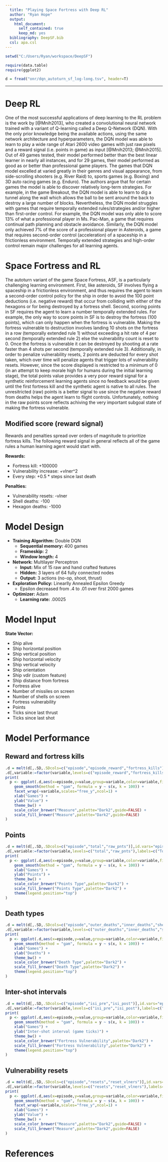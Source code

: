 ```yaml
---
  title: "Playing Space Fortress with Deep RL"
  author: "Ryan Hope"
  output:
    html_document:
      self_contained: true
      keep_md: yes
  bibliography: DeepSF.bib
  csl: apa.csl
---
```

  
```r
setwd("C:/Users/Ryan/workspace/DeepSF")

require(data.table)
require(ggplot2)

d = fread("onr/dqn_autoturn_sf_log-long.tsv", header=T)
```

---

# Deep RL

One of the most successful applications of deep learning to the RL problem is the work by [@Mnih2013], who created a convolutional neural network trained with a variant of Q-learning called a Deep Q-Network (DQN). With the only prior knowledge being the available actions, using the same network architecture and hyperparameters, the DQN model was able to learn to play a wide range of Atari 2600 video games with just raw pixels and a reward signal (i.e. points in game) as input [@Mnih2013; @Mnih2015]. Out of 49 games tested, their model performed better than the best linear learner in nearly all instances, and for 29 games, their model performed as good as or better than professional game players. The games that DQN model excelled at varied greatly in their genres and visual appearance, from side-scrolling shooters (e.g. River Raid) to, sports games (e.g. Boxing) and 3D auto racing games (e.g. Enduro). The authors argue that for certain games the model is able to discover relatively long-term strategies. For example, in the game Breakout, the DQN model is able to learn to dig a tunnel along the wall which allows the ball to be sent around the back to destroy a large number of blocks. Nevertheless, the DQN model struggles with games that require temporally extended rules/strategies and/or higher than first-order control. For example, the DQN model was only able to score 13\% of what a professional player in Ms. Pac-Man, a game that requires continual path planning and obstacle avoidance. Similarly, the DQN model only achieved 7\% of the score of a professional player in Asteroids, a game that requires second-order control (acceleration) of a spaceship in a frictionless environment. Temporally extended strategies and high-order control remain major challenges for all learning agents.

# Space Fortress and RL

The autoturn variant of the game Space Fortress, ASF, is a particularly challenging learning environment. First, like asteroids, SF involves flying a spaceship in a frictionless environment, and thus requires the agent to learn a second-order control policy for the ship in order to avoid the 100 point deductions (i.e. negative reward) that occur from colliding with either of the hexagons or for being destroyed by a fortress shell. Second, scoring points in SF requires the agent to learn a number temporally extended rules. For example, the only way to score points in SF is to destroy the fortress (100 points), which can only happen when the fortress is vulnerable. Making the fortress vulnerable to destruction involves landing 10 shots on the fortress in a row (temporally extended rule 1) without exceeding a hit rate of 4 per second (temporally extended rule 2) else the vulnerability count is reset to 0. Once the fortress is vulnerable it can be destroyed by shooting at a rate faster than 4 shots per second (temporally extended rule 3). Additionally, in order to penalize vulnerability resets, 2 points are deducted for every shot taken, which over time will penalize agents that trigger lots of vulnerability resets. However, since the score displayed is restricted to a minimum of 0 (in an attempt to keep morale high for humans during the initial learning stage), the total points value provides a very poor reward signal for a synthetic reinforcement learning agents since no feedback would be given until the first fortress kill and the synthetic agent is native to all rules. The unresitricted (raw) points is a better signal to use since the negative reward from deaths helps the agent learn to flight controls. Unfortunately, nothing in the raw points score reflects achiving the very important subgoal state of making the fortress vulnerable.

## Modified score (reward signal)

Rewards and penalties spread over orders of magnitude to prioritize fortress kills. The following reward signal in general reflects all of the game rules a human learning agent would start with.

**Rewards:**

+ Fortress kill: +100000
+ Vulnerability increase: +vlner^2
+ Every step: +0.5 * steps since last death

**Penalties:**

+ Vulnerability resets: -vlner
+ Shell deaths: -100
+ Hexagon deaths: -1000

# Model Design

+ **Training Algorithm:** Double DQN
    - **Sequential memory:** 400 games
    - **Frameskip:** 2
    - **Window length:** 4
+ **Network:** Multilayer Perceptron
    - **Input:** Mix of 15 raw and hand crafted features
    - **Hidden:** 3 layers of 64 fully connected nodes
    - **Output:** 3 actions (no-op, shoot, thrust)
+ **Exploration Policy:** Linearlly Annealed Epsilon Greedy
    - Epsilon decreased from .4 to .01 over first 2000 games
+ **Optimizer:** Adam
    - **Learning rate:** .00025
    
# Model Input

**State Vector:**

+ Ship alive
+ Ship horizontal position
+ Ship vertical position
+ Ship horizontal velocity
+ Ship vertical velocity
+ Ship orientation
+ Ship vdir (custom feature)
+ Ship distance from fortress
+ Fortress alive
+ Number of missiles on screen
+ Number of shells on screen
+ Fortress vulnerability
+ Points
+ Ticks since last thrust
+ Ticks since last shot

# Model Performance

## Reward and fortress kills

```r
.d = melt(d[,.SD,.SDcols=c("episode","episode_reward","fortress_kills")],id.vars="episode")
.d[,variable:=factor(variable,levels=c("episode_reward","fortress_kills"),labels=c("Reward","Fortress kills"))]
print(
  p <- ggplot(.d,aes(x=episode,y=value,group=variable,color=variable,fill=variable)) + 
    geom_smooth(method = "gam", formula = y ~ s(x, k = 100)) + 
    facet_wrap(~variable,scales="free_y",ncol=1) +
    xlab("Games") +
    ylab("Value") +
    theme_bw() +
    scale_color_brewer("Measure",palette="Dark2",guide=FALSE) +
    scale_fill_brewer("Measure",palette="Dark2",guide=FALSE)
)
```

## Points

```r
.d = melt(d[,.SD,.SDcols=c("episode","total","raw_pnts")],id.vars="episode")
.d[,variable:=factor(variable,levels=c("total","raw_pnts"),labels=c("Total", "Raw"))]
print(
  p <- ggplot(.d,aes(x=episode,y=value,group=variable,color=variable,fill=variable)) + 
    geom_smooth(method = "gam", formula = y ~ s(x, k = 100)) + 
    xlab("Games") +
    ylab("Points") +
    theme_bw() +
    scale_color_brewer("Points Type",palette="Dark2") +
    scale_fill_brewer("Points Type",palette="Dark2") +
    theme(legend.position="top")
)
```

## Death types

```r
.d = melt(d[,.SD,.SDcols=c("episode","outer_deaths","inner_deaths","shell_deaths")],id.vars="episode")
.d[,variable:=factor(variable,levels=c("outer_deaths","inner_deaths","shell_deaths"),labels=c("Outer Hex","Inner Hex", "Fortress Shell"))]
print(
  p <- ggplot(.d,aes(x=episode,y=value,group=variable,color=variable,fill=variable)) + 
    geom_smooth(method = "gam", formula = y ~ s(x, k = 100)) + 
    xlab("Games") +
    ylab("Deaths") +
    theme_bw() +
    scale_color_brewer("Death Type",palette="Dark2") +
    scale_fill_brewer("Death Type",palette="Dark2") +
    theme(legend.position="top")
)
```

## Inter-shot intervals

```r
.d = melt(d[,.SD,.SDcols=c("episode","isi_pre","isi_post")],id.vars="episode")
.d[,variable:=factor(variable,levels=c("isi_pre","isi_post"),labels=c("< 10",">= 10"))]
print(
  p <- ggplot(.d,aes(x=episode,y=value,group=variable,color=variable,fill=variable)) + 
    geom_smooth(method = "gam", formula = y ~ s(x, k = 100)) + 
    xlab("Games") +
    ylab("Inter-shot interval (game ticks)") +
    theme_bw() +
    scale_color_brewer("Fortress Vulnerability",palette="Dark2") +
    scale_fill_brewer("Fortress Vulnerability",palette="Dark2") +
    theme(legend.position="top")
)
```

## Vulnerability resets

```r
.d = melt(d[,.SD,.SDcols=c("episode","resets","reset_vlners")],id.vars="episode")
.d[,variable:=factor(variable,levels=c("resets","reset_vlners"),labels=c("Resets","Vlner @ reset"))]
print(
  p <- ggplot(.d,aes(x=episode,y=value,group=variable,color=variable,fill=variable)) + 
    geom_smooth(method = "gam", formula = y ~ s(x, k = 100)) + 
    facet_wrap(~variable,scales="free_y",ncol=1) +
    xlab("Games") +
    ylab("Value") +
    theme_bw() +
    scale_color_brewer("Measure",palette="Dark2",guide=FALSE) +
    scale_fill_brewer("Measure",palette="Dark2",guide=FALSE)
)
```

# References

